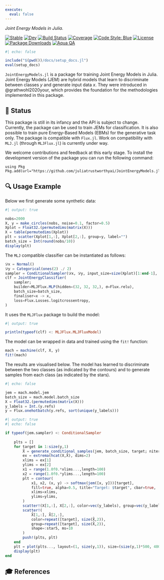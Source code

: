 ```yaml
---
execute: 
  eval: false
---
```


*Joint Energy Models in Julia.*

[![Stable](https://img.shields.io/badge/docs-stable-blue.svg)](https://juliatrustworthyai.github.io/JointEnergyModels.jl/stable)
[![Dev](https://img.shields.io/badge/docs-dev-blue.svg)](https://juliatrustworthyai.github.io/JointEnergyModels.jl/dev)
[![Build Status](https://github.com/juliatrustworthyai/JointEnergyModels.jl/actions/workflows/CI.yml/badge.svg?branch=main)](https://github.com/juliatrustworthyai/JointEnergyModels.jl/actions/workflows/CI.yml?query=branch%3Amain)
[![Coverage](https://codecov.io/gh/juliatrustworthyai/JointEnergyModels.jl/branch/main/graph/badge.svg)](https://codecov.io/gh/juliatrustworthyai/JointEnergyModels.jl)
[![Code Style: Blue](https://img.shields.io/badge/code%20style-blue-4495d1.svg)](https://github.com/invenia/BlueStyle)
[![License](https://img.shields.io/github/license/juliatrustworthyai/JointEnergyModels.jl)](LICENSE)
[![Package Downloads](https://img.shields.io/badge/dynamic/json?url=http%3A%2F%2Fjuliapkgstats.com%2Fapi%2Fv1%2Fmonthly_downloads%2FJointEnergyModels&query=total_requests&suffix=%2Fmonth&label=Downloads)](http://juliapkgstats.com/pkg/JointEnergyModels) 
[![Aqua QA](https://raw.githubusercontent.com/JuliaTesting/Aqua.jl/master/badge.svg)](https://github.com/JuliaTesting/Aqua.jl)

```julia
#| echo: false

include("$(pwd())/docs/setup_docs.jl")
eval(setup_docs)
```

`JointEnergyModels.jl` is a package for training Joint Energy Models in Julia. Joint Energy Models (JEM) are hybrid models that learn to discriminate between classes $y$ and generate input data $x$. They were introduced in @grathwohl2020your, which provides the foundation for the methodologies implemented in this package.

## 🔁 Status

This package is still in its infancy and the API is subject to change. Currently, the package can be used to train JEMs for classification. It is also possible to train pure Energy-Based Models (EBMs) for the generative task only. The package is compatible with `Flux.jl`. Work on compatibility with `MLJ.jl` (through `MLJFlux.jl`) is currently under way.

We welcome contributions and feedback at this early stage. To install the development version of the package you can run the following command:

```.julia
using Pkg
Pkg.add(url="https://github.com/juliatrustworthyai/JointEnergyModels.jl")
```

## 🔍 Usage Example

Below we first generate some synthetic data:

```julia
#| output: true

nobs=2000
X, y = make_circles(nobs, noise=0.1, factor=0.5)
Xplot = Float32.(permutedims(matrix(X)))
X = table(permutedims(Xplot))
plt = scatter(Xplot[1,:], Xplot[2,:], group=y, label="")
batch_size = Int(round(nobs/10))
display(plt)
```

The `MLJ` compatible classifier can be instantiated as follows:

```julia
𝒟x = Normal()
𝒟y = Categorical(ones(2) ./ 2)
sampler = ConditionalSampler(𝒟x, 𝒟y, input_size=size(Xplot)[1:end-1], batch_size=batch_size)
clf = JointEnergyClassifier(
    sampler;
    builder=MLJFlux.MLP(hidden=(32, 32, 32,), σ=Flux.relu),
    batch_size=batch_size,
    finaliser=x -> x,
    loss=Flux.Losses.logitcrossentropy,
)
```

It uses the `MLJFlux` package to build the model:

```julia
#| output: true

println(typeof(clf) <: MLJFlux.MLJFluxModel)
```

The model can be wrapped in data and trained using the `fit!` function:

```julia
mach = machine(clf, X, y)
fit!(mach)
```

The results are visualised below. The model has learned to discriminate between the two classes (as indicated by the contours) and to generate samples from each class (as indicated by the stars).

```julia
#| echo: false

jem = mach.model.jem
batch_size = mach.model.batch_size
X = Float32.(permutedims(matrix(X)))
y_labels = Int.(y.refs)
y = Flux.onehotbatch(y.refs, sort(unique(y_labels)))
```

```julia
#| output: true
#| echo: false

if typeof(jem.sampler) <: ConditionalSampler
    
    plts = []
    for target in 1:size(y,1)
        X̂ = generate_conditional_samples(jem, batch_size, target; niter=1000) 
        ex = extrema(hcat(X,X̂), dims=2)
        xlims = ex[1]
        ylims = ex[2]
        x1 = range(1.0f0.*xlims...,length=100)
        x2 = range(1.0f0.*ylims...,length=100)
        plt = contour(
            x1, x2, (x, y) -> softmax(jem([x, y]))[target], 
            fill=true, alpha=0.5, title="Target: $target", cbar=true,
            xlims=xlims,
            ylims=ylims,
        )
        scatter!(X[1,:], X[2,:], color=vec(y_labels), group=vec(y_labels), alpha=0.5)
        scatter!(
            X̂[1,:], X̂[2,:], 
            color=repeat([target], size(X̂,2)), 
            group=repeat([target], size(X̂,2)), 
            shape=:star5, ms=10
        )
        push!(plts, plt)
    end
    plt = plot(plts..., layout=(1, size(y,1)), size=(size(y,1)*500, 400))
    display(plt)
end
```

## 🎓 References